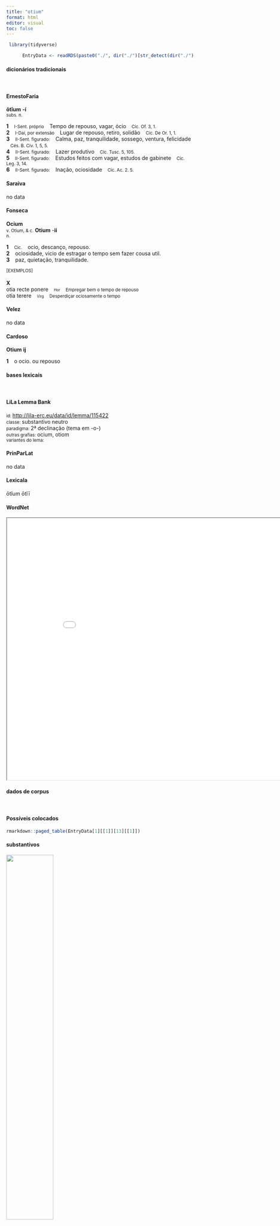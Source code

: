 ```yaml
---
title: "otium"
format: html
editor: visual
toc: false
---
```



```r
 library(tidyverse) 

      EntryData <- readRDS(paste0("./", dir("./")[str_detect(dir("./"), "_xx111-116-105-117-109xx_.rds")]))

```


#### dicionários tradicionais

&emsp;




::: panel-tabset

#### ErnestoFaria

<b>ōtĭum</b> <b>-í</b> <br> <small>subs. n.</small> <br> <small></small>   <p> <b>1</b> &ensp; <small>I-Sent. próprio</small> &ensp; Tempo de repouso, vagar, ócio &ensp; <small>Cíc. Of. 3, 1.</small> <br> <b>2</b> &ensp; <small>I-Daí, por extensão</small> &ensp; Lugar de repouso, retiro, solidão &ensp; <small>Cíc. De Or. 1, 1.</small> <br> <b>3</b> &ensp; <small>II-Sent. figurado:</small> &ensp; Calma, paz, tranquilidade, sossego, ventura, felicidade &ensp; <small>Cés. B. Civ. 1, 5, 5.</small> <br> <b>4</b> &ensp; <small>II-Sent. figurado:</small> &ensp; Lazer produtivo &ensp; <small>Cíc. Tusc. 5, 105.</small> <br> <b>5</b> &ensp; <small>II-Sent. figurado:</small> &ensp; Estudos feitos com vagar, estudos de gabinete &ensp; <small>Cíc. Leg. 3, 14.</small> <br> <b>6</b> &ensp; <small>II-Sent. figurado:</small> &ensp; Inação, ociosidade &ensp; <small>Cíc. Ac. 2. 5.</small> </p>




#### Saraiva

no data




#### Fonseca

<b>Ocium</b> <br> <small>v. Otium, & c.</small> 
 <b>Otium</b> -<b>ii</b> <br> <small>n.</small>   <p> <b>1</b> &ensp; <small>Cic.</small> &ensp; ocio, descanço, repouso. <br> <b>2</b> &ensp; ociosidade, vicio de estragar o tempo sem fazer cousa util. <br> <b>3</b> &ensp; paz, quietação, tranquilidade. </p>   <p><small>[EXEMPLOS]</small><br> <br><b>X</b><br>otia recte ponere &ensp; <small><small>Hor</small></small> &ensp; <small>Empregar bem o tempo de repouso</small> <br> otia terere &ensp; <small><small>Virg</small></small> &ensp; <small>Desperdiçar ociosamente o tempo</small> </p>




#### Velez

no data




#### Cardoso

<b>Otium</b> <b>ij</b>   <p> <b>1</b> &ensp; o ocio. ou repouso </p>


:::



#### bases lexicais

&emsp;






::: panel-tabset

#### LiLa Lemma Bank

<small> id: </small> <a href=' http://lila-erc.eu/data/id/lemma/115422 ' target="_blank"> http://lila-erc.eu/data/id/lemma/115422 </a> <br>
<small> classe: </small> substantivo neutro   <br>
<small> paradigma: </small> 2ª declinação (tema em -o-) <br>
<small> outras grafias: </small> ocium, otiom <br>
<small> variantes do lema: </small>  <br>





#### PrinParLat

no data




#### Lexicala

ōtĭum 
 ōtĭī




#### WordNet

<iframe width='900' height='700' src='Media/Tree__xx111-116-105-117-109xx__sem_type_lexemes_pt.html'>

</iframe>


:::



#### dados de corpus

&emsp;




::: panel-tabset

#### Possíveis colocados

```r

rmarkdown::paged_table(EntryData[1][[1]][13][[1]])

```


#### substantivos

![](./Media/wordcloud__xx111-116-105-117-109xx__BY_collocate_scoreSUBST.webp){width=50% fig-alt='This chart plots collocate by scoreSUBST, for the headword otium here are all the values plotted: collocate: tantus; scoreSUBST: 0. collocate: quidem; scoreSUBST: 0. collocate: ad; scoreSUBST: 0. collocate: atque; scoreSUBST: 0. collocate: in; scoreSUBST: 0. collocate: non; scoreSUBST: 0'}




#### adjetivos

![](./Media/wordcloud__xx111-116-105-117-109xx__BY_collocate_scoreADJ.webp){width=50% fig-alt='This chart plots collocate by scoreADJ, for the headword otium here are all the values plotted: collocate: tantus; scoreADJ: 0. collocate: quidem; scoreADJ: 0. collocate: ad; scoreADJ: 0. collocate: atque; scoreADJ: 0. collocate: in; scoreADJ: 0. collocate: non; scoreADJ: 0'}




#### verbos

![](./Media/wordcloud__xx111-116-105-117-109xx__BY_collocate_scoreVERBO.webp){width=50% fig-alt='This chart plots collocate by scoreVERBO, for the headword otium here are all the values plotted: collocate: tantus; scoreVERBO: 0. collocate: quidem; scoreVERBO: 0. collocate: ad; scoreVERBO: 0. collocate: atque; scoreVERBO: 0. collocate: in; scoreVERBO: 0. collocate: non; scoreVERBO: 0'}




#### advérbios

![](./Media/wordcloud__xx111-116-105-117-109xx__BY_collocate_scoreADV.webp){width=50% fig-alt='This chart plots collocate by scoreADV, for the headword otium here are all the values plotted: collocate: tantus; scoreADV: 0. collocate: quidem; scoreADV: 2. collocate: ad; scoreADV: 0. collocate: atque; scoreADV: 0. collocate: in; scoreADV: 0. collocate: non; scoreADV: 1'}




#### preposições e conjunções

![](./Media/wordcloud__xx111-116-105-117-109xx__BY_collocate_scoreFUNC.webp){width=50% fig-alt='This chart plots collocate by scoreFUNC, for the headword otium here are all the values plotted: collocate: tantus; scoreFUNC: 0. collocate: quidem; scoreFUNC: 0. collocate: ad; scoreFUNC: 20. collocate: atque; scoreFUNC: 0. collocate: in; scoreFUNC: 20. collocate: non; scoreFUNC: 0'}


:::



::: panel-tabset

#### ExemplosTraduzidos

<p> in Gallia speramus esse <b>otium</b> <br> <small> Cic.Att.2.1.11 <br> Na Gália esperamos que haja paz. <small> [JDD] </small> </small> </p>
; <p> quod nisi in <b>otio</b> non fit <br> <small> Sen.Ot.1.1 <br> Isso não acontece sem o ócio. <small> [JDD, de outra edição] </small> </small> </p>
; <p> quo animo ad <b>otium</b> sapiens secedit <br> <small> Sen.Ot.6.4 <br> Com que intenção o sábio se retira para o ócio? <small> [JDD] </small> </small> </p>
; <p> sed quia rationem habendam maxime arbitror pacis atque <b>oti</b> <br> <small> Cic.Phil.1.16.2 <br> - mas porque julgo que é preciso sobretudo levar em conta a paz e a tranquilidade. <small> [JDD, de outra edição] </small> </small> </p>
; <p> unum reprehendo quod <b>otium</b> nuntiari e Gallia non magno opere gaudet <br> <small> Cic.Att.1.20.5 <br> só lhe critico uma coisa: não se alegra muito que a paz na Gália seja anunciada. <small> [JDD, de outra edição] </small> </small> </p>
; <p> numquam tu non modo <b>otium</b> sed ne bellum quidem nisi nefarium concupisti <br> <small> Cic.Catil.1.25.5 <br> Tu nunca desejaste não apenas a paz, mas nem sequer a guerra, que não seja criminosa. <small> [JDD] </small> </small> </p>
; <p> tu modo videto in tanto <b>otio</b> ut par in hoc mihi sis <br> <small> Cic.Att.1.6.1 <br> Vê tu que, com tanto tempo livre, tu só estás igual a mim nisso. <small> [JDD] </small> </small> </p>





#### Frequência por autor

![](./Media/barchart__xx111-116-105-117-109xx__lemma_BY_author_Frequencies.webp){width=50% fig-alt='This charts plots the frequency of lemma by author_Frequencies. The Sallustius subcorpus registers the highest normalized frequency, with the value of 7.42 and an absolute frequency of 8. The Sallustius subcorpus follows, with a normalized frequency of 7.42 and an absolute frequency of 8. the subcorpus with the least normalized frequency is Caesar with the normalized value of 0 and an absolute freqeuncy of 0. here are all the values: subcorpus: Caesar ; normalized frequency: 0 ; absolute frequency: 0. subcorpus: Cicero ; normalized frequency: 35 ; absolute frequency: 2.18035932321647. subcorpus: Horatius ; normalized frequency: 5 ; absolute frequency: 4.44010301038984. subcorpus: Ovidius ; normalized frequency: 0 ; absolute frequency: 0. subcorpus: Phaedrus ; normalized frequency: 3 ; absolute frequency: 4.5544253833308. subcorpus: Sallustius ; normalized frequency: 8 ; absolute frequency: 7.42046192375475. subcorpus: Seneca ; normalized frequency: 25 ; absolute frequency: 4.66583303783057. subcorpus: Suetonius ; normalized frequency: 0 ; absolute frequency: 0. subcorpus: Tacitus ; normalized frequency: 0 ; absolute frequency: 0. subcorpus: Vergilius ; normalized frequency: 0 ; absolute frequency: 0. subcorpus: Hieronymus ; normalized frequency: 0 ; absolute frequency: 0'}




#### Frequência por gênero

![](./Media/barchart__xx111-116-105-117-109xx__lemma_BY_genre_Frequencies.webp){width=50% fig-alt='This charts plots the frequency of lemma by genre_Frequencies. The Prosa.epistolográfica subcorpus registers the highest normalized frequency, with the value of 5.03 and an absolute frequency of 19. The Prosa.epistolográfica subcorpus follows, with a normalized frequency of 5.03 and an absolute frequency of 19. the subcorpus with the least normalized frequency is Poesia.épica with the normalized value of 0 and an absolute freqeuncy of 0. here are all the values: subcorpus: Prosa.histórica ; normalized frequency: 8 ; absolute frequency: 1.94746707563475. subcorpus: Prosa.filosófica ; normalized frequency: 24 ; absolute frequency: 3.9538063623334. subcorpus: Prosa.oratória ; normalized frequency: 16 ; absolute frequency: 1.53620154964331. subcorpus: Prosa.epistolográfica ; normalized frequency: 19 ; absolute frequency: 5.03457961260235. subcorpus: Poesia.lírica ; normalized frequency: 5 ; absolute frequency: 4.20627576343905. subcorpus: Poesia.didática ; normalized frequency: 3 ; absolute frequency: 2.54474510136568. subcorpus: Poesia.trágica ; normalized frequency: 1 ; absolute frequency: 0.868658790826963. subcorpus: Poesia.épica ; normalized frequency: 0 ; absolute frequency: 0. subcorpus: Prosa.ficcional ; normalized frequency: 0 ; absolute frequency: 0'}




#### Frequência por século

![](./Media/barchart__xx111-116-105-117-109xx__lemma_BY_period_Frequencies.webp){width=50% fig-alt='This charts plots the frequency of lemma by period_Frequencies. The I.d.C. subcorpus registers the highest normalized frequency, with the value of 4.28 and an absolute frequency of 28. The I.a.C. subcorpus follows, with a normalized frequency of 2.23 and an absolute frequency of 48. the subcorpus with the least normalized frequency is II.d.C. with the normalized value of 0 and an absolute freqeuncy of 0. here are all the values: subcorpus: I.a.C. ; normalized frequency: 48 ; absolute frequency: 2.23411682569234. subcorpus: I.d.C. ; normalized frequency: 28 ; absolute frequency: 4.28331038702769. subcorpus: II.d.C. ; normalized frequency: 0 ; absolute frequency: 0. subcorpus: IV.d.C. ; normalized frequency: 0 ; absolute frequency: 0'}


:::


